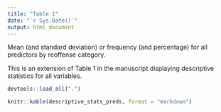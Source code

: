 ```yaml
---
title: "Table 1"
date: "`r Sys.Date()`"
output: html_document
---
```


Mean (and standard deviation) or frequency (and percentage) for all predictors by reoffense category.

This is an extension of Table 1 in the manuscript displaying descriptive statistics for all variables.


```r
devtools::load_all(".")
```

```r
knitr::kable(descriptive_stats_preds, format = "markdown")
```


